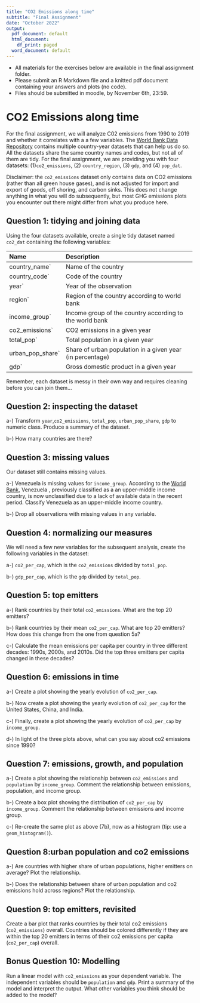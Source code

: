 ```yaml
---
title: "CO2 Emissions along time"
subtitle: "Final Assignment"
date: "October 2022"
output:
  pdf_document: default
  html_document:
    df_print: paged
  word_document: default
---
```


- All materials for the exercises below are available in the final assignment folder.
- Please submit an R Markdown file and a knitted pdf document containing your answers and plots (no code).
- Files should be submitted in moodle, by November 6th, 23:59.


# CO2 Emissions along time

For the final assignment, we will analyze C02 emissions from 1990 to 2019 and whether it correlates with a a few variables.
The [World Bank Data Repository](https://data.worldbank.org/) contains multiple country-year datasets that can help us do so.
All the datasets share the same country names and codes, but not all of them are tidy.
For the final assignment, we are providing you with four datasets: (1)`co2_emissions`, (2) `country_region`, (3) `gdp`, and (4) `pop_dat`.

Disclaimer: the `co2_emissions` dataset only contains data on CO2 emissions (rather than all green house gases), and is not adjusted for import and export of goods, off shoring, and carbon sinks. This does not change anything in what you will do subsequently, but most GHG emissions plots you encounter out there might differ from what you produce here.

## Question 1: tidying and joining data

Using the four datasets available, create a single tidy dataset named `co2_dat` containing the following variables:

--------------------------------------------------------------------------------
 Name                 Description
 -------------------- ----------------------------------------------------------
`country_name`        Name of the country
 
`country_code`        Code of the country
 
`year`                Year of the observation
 
`region`              Region of the country according to world bank
 
`income_group`        Income group of the country according to the world bank
 
`co2_emissions`       CO2 emissions in a given year
  
`total_pop`           Total population in a given year

`urban_pop_share`     Share of urban population in a given year (in percentage)

`gdp`                 Gross domestic product in a given year
--------------------------------------------------------------------------------

Remember, each dataset is messy in their own way and requires cleaning before you can join them...

## Question 2: inspecting the dataset

a-) Transform `year`,`co2_emissions`, `total_pop`, `urban_pop_share`, `gdp`  to numeric class. Produce a summary of the dataset.

b-) How many countries are there?

## Question 3: missing values

Our dataset still contains missing values.

a-) Venezuela is missing values for `income_group`. According to the [World Bank](https://blogs.worldbank.org/opendata/new-world-bank-country-classifications-income-level-2021-2022), Venezuela , previously classified as a an upper-middle income country, is now unclassified due to a lack of available data in the recent period. Classify Venezuela as an upper-middle income country. 

b-) Drop all observations with missing values in any variable.

## Question 4: normalizing our measures

We will need a few new variables for the subsequent analysis, create the following variables in the dataset:

a-) `co2_per_cap`, which is the `co2_emissions` divided by `total_pop`.

b-) `gdp_per_cap`, which is the `gdp` divided by `total_pop`.

## Question 5: top emitters

a-) Rank countries by their total `co2_emissions`. What are the top 20 emitters?

b-) Rank countries by their mean `co2_per_cap`. What are top 20 emitters? How does this change from the one from question 5a?

c-) Calculate the mean emissions per capita per country in three different decades: 1990s, 2000s, and 2010s. Did the top three emitters per capita changed in these decades?

## Question 6: emissions in time

a-) Create a plot showing the yearly evolution of `co2_per_cap`.

b-) Now create a plot showing the yearly evolution of `co2_per_cap` for the United States, China, and India.

c-) Finally, create a plot showing the yearly evolution of `co2_per_cap` by `income_group`.

d-) In light of the three plots above, what can you say about co2 emissions since 1990?

## Question 7: emissions, growth, and population

a-) Create a plot showing the relationship between `co2_emissions` and `population` by `income_group`. Comment the relationship between emissions, population, and income group.

b-) Create a box plot showing the distribution of `co2_per_cap` by `income_group`. Comment the relationship between emissions and income group.

c-) Re-create the same plot as above (7b), now as a histogram (tip: use a `geom_histogram()`).

## Question 8:urban population and co2 emissions

a-) Are countries with higher share of urban populations, higher emitters on average? Plot the relationship.

b-) Does the relationship between share of urban population and co2 emissions hold across regions? Plot the relationship.

## Question 9: top emitters, revisited

Create a bar plot that ranks countries by their total co2 emissions (`co2_emissions`) overall. Countries should be colored differently if they are within the top 20 emitters in terms of their co2 emissions per capita (`co2_per_cap`) overall.

## Bonus Question 10: Modelling

Run a linear model with `co2_emissions` as your dependent variable. The independent variables should be `population` and `gdp`. Print a summary of the model and interpret the output. What other variables you think should be added to the model?

